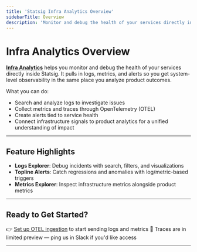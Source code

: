 ```yaml
---
title: 'Statsig Infra Analytics Overview'
sidebarTitle: Overview
description: 'Monitor and debug the health of your services directly inside Statsig'
---
```


# Infra Analytics Overview

**[Infra Analytics](https://statsig.com/infra-analytics)** helps you monitor and debug the health of your services directly inside Statsig. It pulls in logs, metrics, and alerts so you get system-level observability in the same place you analyze product outcomes.

What you can do:
- Search and analyze logs to investigate issues
- Collect metrics and traces through OpenTelemetry (OTEL)
- Create alerts tied to service health
- Connect infrastructure signals to product analytics for a unified understanding of impact

---

## Feature Highlights

- **Logs Explorer**: Debug incidents with search, filters, and visualizations
- **Topline Alerts**: Catch regressions and anomalies with log/metric-based triggers
- **Metrics Explorer**: Inspect infrastructure metrics alongside product metrics

---

## Ready to Get Started?

👉 [Set up OTEL ingestion](/server/concepts/open_telemetry) to start sending logs and metrics
👀 Traces are in limited preview — ping us in Slack if you'd like access

---